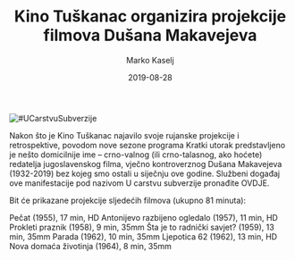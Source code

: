 ﻿---
title: Kino Tuškanac organizira projekcije filmova Dušana Makavejeva
date: 2019-08-28
slug: u-carstvu-subverzije
author: Marko Kaselj
published: true
description: Zagrebačko Kino Tuškanac najavilo je otvorenje nove sezone programa Kratki utorak 3. rujna s projekcijama kratkih filmova Dušana Makavejeva
color: #8e1a1a
---
![#UCarstvuSubverzije](./u-carstvu-subverzije.jpg)

Nakon što je Kino Tuškanac najavilo svoje rujanske projekcije i retrospektive, povodom nove sezone programa Kratki utorak predstavljeno je nešto domicilnije ime – crno-valnog (ili crno-talasnog, ako hoćete) redatelja jugoslavenskog filma, vječno kontroverznog Dušana Makavejeva (1932-2019) bez kojeg smo ostali u siječnju ove godine. Službeni događaj ove manifestacije pod nazivom U carstvu subverzije pronađite OVDJE.

Bit će prikazane projekcije sljedećih filmova (ukupno 81 minuta):

Pečat (1955), 17 min, HD
Antonijevo razbijeno ogledalo (1957), 11 min, HD
Prokleti praznik (1958), 9 min, 35mm
Šta je to radnički savjet? (1959), 13 min, 35mm
Parada (1962), 10 min, 35mm
Ljepotica 62 (1962), 13 min, HD
Nova domaća životinja (1964), 8 min, 35mm
